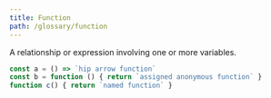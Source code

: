 ```yaml
---
title: Function
path: /glossary/function
---
```



<Def of="Function"/>

A relationship or expression involving one or more variables.

```js
const a = () => `hip arrow function`
const b = function () { return `assigned anonymous function` }
function c() { return `named function` }
```
